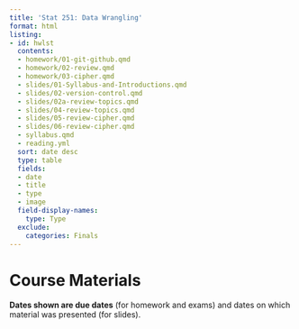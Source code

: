 ```yaml
---
title: 'Stat 251: Data Wrangling'
format: html
listing:
- id: hwlst
  contents:
  - homework/01-git-github.qmd
  - homework/02-review.qmd
  - homework/03-cipher.qmd
  - slides/01-Syllabus-and-Introductions.qmd
  - slides/02-version-control.qmd
  - slides/02a-review-topics.qmd
  - slides/04-review-topics.qmd
  - slides/05-review-cipher.qmd
  - slides/06-review-cipher.qmd
  - syllabus.qmd
  - reading.yml
  sort: date desc
  type: table
  fields:
  - date
  - title
  - type
  - image
  field-display-names:
    type: Type
  exclude:
    categories: Finals
---
```


# Course Materials

**Dates shown are due dates** (for homework and exams) and dates on which material was presented (for slides). 

::: {#hwlst}
:::
